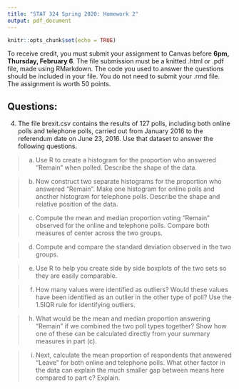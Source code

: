 ```yaml
---
title: "STAT 324 Spring 2020: Homework 2"
output: pdf_document
---
```


```r
knitr::opts_chunk$set(echo = TRUE)
```

To receive credit, you must submit your assignment to Canvas before $\textbf{6pm, Thursday, February 6}$. The file submission must be a knitted .html or .pdf file, made using RMarkdown. The code you used to answer the questions should be included in your file. You do not need to submit your .rmd file. The assignment is worth 50 points.

\vspace{1cm}

## Questions:

\vspace{0.5cm}

\begin{enumerate}


\item There are 12 numbers on a list, and the mean is 24. The smallest number on the list is changed from 11.9 to 1.19.
\begin{enumerate}
\item Is it possible to determine the direction in which (increase/decrease) the mean changes? Or how much the mean changes? If so, by how much does it change? If not, why not?

\vspace{.5cm}
\item Is it possible to determine the direction in which the median changes? Or how much the median changes? If so, by how much does it change? If not, why not?

\vspace{.5cm}
\item Is it possible to predict the direction in which the standard deviation changes? If so, does it get larger or smaller? If not, why not? Describe why it is difficult to predict by how much the standard deviation will change in this case.

\end{enumerate}

\vspace{1cm}

\item A zoologist collected wild lizards in the Southwestern United States. Thirty lizards from the genus \emph{Phrynosoma} were placed on a treatmill and their speed measured. The recorded speeds (meters/second) (the fastest time to run a half meter) for the thirty lizards are summarized in the relative frequency histogram below. (Data Courtesy of K. Bonine *)

\begin{center}
\includegraphics[width=10cm]{lizard_velocity.pdf}
\end{center}


\begin{enumerate}
\item Is the percent of lizards with recorded speed below 1.25 closest to: 25\%, 50\%, or 75\%? 
\item In which interval are there more speeds recorded: 1.5-1.75 or 2-2.5?  
\item About how many lizards had recorded speeds above 1 meters/second? 
\item In which bin does the median fall? Show how you know. 
\end{enumerate}

\vspace{1cm}

\item After manufacture, computer disks are tested for errors. The table below gives the number of errors detected on a random sample of 100 disks. Hint: You can use the rep() function in R to make a vector of repeated numbers.

\begin{center}
\begin{tabular}{c|c|c|c|c|c}
\hline
Number of Defects & 0 & 1 & 2 & 3 & 4 \\
\hline
Frequency & 41 & 31 & 15 & 8 & 5 \\
\hline
\end{tabular}
\end{center}

\begin{enumerate}
\item Describe the type of data (ex: nominal) that is being recorded about the sample of 100 disks, being as specific as possible.

\vspace{.5cm}
\item Construct a frequency histogram of the information with R. 



\item What is the shape of the histogram for the number of defects observed in this sample? \\

\vspace{.5cm}
\item Calculate the mean and median number of errors detected on the 100 disks by hand and with R. How do the mean and median values compare and is that consistent with what we would guess based on the shape? \\

\vspace{.5cm}
\item Calculate the sample standard deviation with R. Explain what this value means in the context of the problem. \\

\vspace{.5cm}
\item Calculate the first and third quartiles and IQR by hand and with R. Are the values consistent betweeen the two methods? Explain what the three values mean in the context of the problem. \\

\vspace{.5cm}
\item What proportion of the computer disks had a number of errors greater than the mean number of errors?\\

\vspace{.5cm}
\item What range of values for this sample data are not considered outliers using the [Q1-1.5IQR, Q3+1.5IQR] designation (using the IQR you calculated by hand)?. \\

\vspace{.5cm}
\item Make a boxplot of the data using R and compare the lines to the values you calculated by hand.

\vspace{.5cm}
\item Compare and contrast (briefly) the information about the data given by the histogram in part b and the boxplot in part i. 

\end{enumerate}

\vspace{1cm}
\end{enumerate}

4. The file brexit.csv contains the results of 127 polls, including both online polls and telephone polls, carried out from January 2016 to the referendum date on June 23, 2016. Use that dataset to answer the following questions.

\vspace{0.4cm}



>a. Use R to create a histogram for the proportion who answered "Remain" when polled. Describe the shape of the data.



\vspace{0.5cm}

>b. Now construct two separate histograms for the proportion who answered "Remain". Make one histogram for online polls and another histogram for telephone polls. Describe the shape and relative position of the data.




\vspace{0.5cm}

>c. Compute the mean and median proportion voting "Remain" observed for the online and telephone polls. Compare both measures of center across the two groups. 



\vspace{.5cm}

>d. Compute and compare the standard deviation observed in the two groups. 



\vspace{.5cm}

>e. Use R to help you create side by side boxplots of the two sets so they are easily comparable. 



\vspace{.5cm}

>f. How many values were identified as outliers? Would these values have been identified as an outlier in the other type of poll? Use the 1.5IQR rule for identifying outliers.


\vspace{.5cm}

>h. What would be the mean and median proportion answering "Remain" if we combined the two poll types together? Show how one of these can be calculated directly from your summary measures in part (c).





\vspace{.5cm}

>i. Next, calculate the mean proportion of respondents that answered "Leave" for both online and telephone polls. What other factor in the data can explain the much smaller gap between means here compared to part c? Explain.










